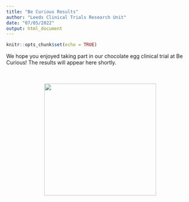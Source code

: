 ```yaml
---
title: "Be Curious Results"
author: "Leeds Clinical Trials Research Unit"
date: "07/05/2022"
output: html_document
---
```


```r
knitr::opts_chunk$set(echo = TRUE)
```
We hope you enjoyed taking part in our chocolate egg clinical trial at Be Curious! The results will appear here shortly.

<!-- #!
We hope you enjoyed taking part in our chocolate egg clinical trial at Be Curious! Here are the results from our trial today.


### Overall (suitable for 5+ years old)

This is a bar chart. It shows us all the data from the different people we surveyed at Be Curious this year. The chart can give us an early idea on whether there might be a link between the chocolate groups and the different levels of happiness.

Do you think there might be a link? Is everyone very happy? Are more people happy in Group A or Group B? Or are there a mix of answers?

```r
data<-read.csv('Be curious 2022 participant data.csv')
data$Colour<-as.factor(data$Colour)
data$Group<-as.factor(data$Group)
data$How.Happy.Are.You.<-factor(data$How.Happy.Are.You., ordered=TRUE, labels=c("Not Happy","Happy","Very Happy"))

OverallPlotData <- data.frame(table(data$Group, data$How.Happy.Are.You.))
colnames(OverallPlotData) <- c("Chocolate Group", "Happy", "Freq")

library(ggplot2)
library(scales)
library(grid)
library(gridExtra)
library(tidyr)
library(gt)
library(MASS)

OverallPlot <- ggplot(OverallPlotData, aes(fill=`Chocolate Group`, x=Happy, y=Freq)) + 
  geom_bar(position="dodge", stat="identity") + theme_minimal() + theme(plot.title = element_text(size = 12,hjust=0.5)) +
  scale_fill_brewer(palette="Paired") + 
  geom_text(aes(label=Freq), vjust=1.6, color="white", position = position_dodge(0.9), size=3.5) +
  labs(title="Current Happiness by Chocolate Groups", x="Current Happiness", y="Number of Participants")

OverallPlot

```
<br><br>

Or we could set the data up as a table:
```r
table<-spread(OverallPlotData,key=Happy,value=Freq)
table[,5]<-rowSums(table[,2:4])
colnames(table)[5]<-"Total"

tbl<-table %>%
  gt() %>%
    cols_width(
      ends_with("Happy") ~ px(100),
      Total ~ px(100)
    )

tbl
```
<br><br>

We can also summarise the data by colour group to see how many people from each group took part in the study. Do some colour groups have more people in than others?

```r
PlotColours = c("Sparkly Pink" = rgb(255,0,102, maxColorValue=255), "Orange" = rgb(255,122,31, maxColorValue=255), "Dark Blue"= rgb(68,117,161, maxColorValue=255), "Sparkly Purple"= rgb(153,51,102, maxColorValue=255), "Red"= rgb(255,0,0, maxColorValue=255), "Light Blue"= rgb(190,215,239, maxColorValue=255), "Teal" = rgb(0,128,128, maxColorValue=255), "Yellow" = rgb(255,255,25, maxColorValue=255), "Purple" = rgb(204,153,255, maxColorValue=255), "Sparkly Red" = rgb(255,0,0, maxColorValue=255), "Pink" = rgb(255,153,204, maxColorValue=255), "Green" = rgb(146,208,80, maxColorValue=255))
PlotLabels = c("Sparkly Pink" = "Sparkly\nPink" , "Orange" = "Orange", "Dark Blue"= "Dark\nBlue", "Sparkly Purple"= "Sparkly\nPurple", "Red"= "Red", "Light Blue"= "Light\nBlue", "Teal" = "Teal", "Yellow" = "Yellow", "Purple" = "Purple", "Sparkly Red" = "Sparkly\nRed", "Pink" = "Pink", "Green" = "Green")

SummaryPlot <- ggplot(data=data, aes(x=Colour,fill=Colour)) +
  geom_bar(stat="count") +
  geom_text(stat="count", aes(label=..count..), vjust=1.6, color="black", position = position_dodge(0.9), size=3.5) +
  theme_minimal() +
  scale_fill_manual(values = PlotColours, aesthetics = "fill") +
  theme(axis.text.x = element_text(size=10), legend.position = "none", plot.title = element_text(size = 12,hjust=0.5)) +
  labs(title="Population Summary", y= "Number of people in each group", x = "Colour Group") + labs(fill="Colour Group") +
  geom_point(aes(x="Sparkly Pink", y=0), shape=8) +
  geom_point(aes(x="Sparkly Red", y=0), shape=8) +
  geom_point(aes(x="Sparkly Purple", y=0), shape=8) +
  scale_x_discrete(labels=PlotLabels)

SummaryPlot
```


Wasn't sure whether to have shiny element here so you could look at by colour group but don't know how to write this up, feel free to include if you know!

```r

```

### Statistical test (suitable for X-Y years old)

While the graphs give us an early idea about the data we've collected, the best way to find out if there's a difference in happiness between the two chocolate groups is to use a statistical test. This will to help us decide if there might be a link (or association) between chocolate group and happiness. From the people we asked at Be Curious, our results were...

```r
chisq <- chisq.test(table(data$Group, data$How.Happy.Are.You.))
fishers <- fisher.test(table(data$Group, data$How.Happy.Are.You.))

if(chisq$expected[1,1] < 5 || chisq$expected[1,2] < 5 || chisq$expected[1,3] < 5 || chisq$expected[2,1] < 5 || chisq$expected[2,2] < 5 || chisq$expected[2,3] < 5){
  if(fishers$p.value<0.05){ans <- "Fishers Test: Happiness and Chocolate Group are not independent"}
  else{ans <- "Fishers Test: Happiness and Chocolate Group are independent"}
  
}else{
  if(chisq$p.value<0.05){ans <- "Chi-Squared Test: Happiness and Chocolate Group are not independent"}
  else{ans <- "Chi-Squared Test: Happiness and Chocolate Group are independent"}
}
ans
```
<!-- #!DELETE ONE OF THESE ACCORDING TO THE RESULT! -->
<!-- #!
This means that there is not enough evidence to say that one chocolate group makes people happier than another. How did this compare to your thoughts from looking at the bar charts?

This means there is evidence to say that there is a difference in how happy the two chocolate groups make people. How did this compare to your thoughts from looking at the bar charts?

<!-- #!DO NOT DELETE FROM HERE! -->
<!-- #!
The issue from this test is that if we find the chocolate group to be independent, we don't know which group makes people happier than the other, all we would know is that there is a difference. We may also want to know whether there is a difference in peoples' answers based on their age, happiness before eating chocolate or their chocolate preferences.
<br><br>

### Statistical model (suitable for X-Y years old)

We can find out the answers to all of these questions too! To do this, we will use a mathematical model which will produce odds ratios from which we can make our conclusions. Odds ratios show us how much more likely someone in one group (e.g. chocolate group, age group, happiness at the start of the activity) is to be happy after eating their chocolate compared to another group.

If there is no difference in happiness between the two chocolate groups then the odds ratio will be 1, we would interpret this result as 'the type of chocolate you have does not affect your happiness.' If the odds ratio is greater than 1, this means a person is more likely to be happy in Group B than in Group A. If the odds ratio is lower than 1 then a person is less likely to be happy in Group B  than in Group A. When making our conclusion, it is important we also take into account the 95% confidence interval of the odds ratio, that is the range of values that we are 95% confident the odds ratio sits between.

Here our odds ratio is:
```r

Chocolate <- c(0,1)
Age <- c(0,1)
BLHappy <- c(0,1,2)
ColourGroups <- expand.grid(c(0,1,2), c(0,1),c(0,1))
colnames(ColourGroups) <- c("BLHappy", "Age", "Chocolate")
ColourGroups$Chocolate <- factor(ColourGroups$Chocolate, levels=c(0,1), labels=c("White","Milk"))
ColourGroups$Age <- factor(ColourGroups$Age, levels=c(0,1), labels=c("Adult","Child"))
ColourGroups$BLHappy <- factor(ColourGroups$BLHappy, levels=c(0,1,2), labels=c("Not Happy","Happy","Very Happy"))
GroupID <- c("Sparkly Pink", "Orange", "Dark Blue", "Sparkly Purple", "Red", "Light Blue", "Teal", "Yellow", "Purple", "Sparkly Red", "Pink", "Green")
ColourGroupData <- cbind(GroupID, ColourGroups)
colnames(ColourGroupData) <- c("Colour", "BLHappy", "Age", "Chocolate")

#Merge the baseline data with the outcome data
ModelData <- merge(data, ColourGroupData)

OrdinalLogistic <- polr(How.Happy.Are.You. ~ Group + BLHappy, data=ModelData)
#OrdinalLogistic <- polr(How.Happy.Are.You. ~ Group + BLHappy + Age + Chocolate, data=ModelData)

# Obtain the model coefficients
ctable <- coef(summary(OrdinalLogistic))
# Obtain the p-values
p <- pnorm(abs(ctable[, "t value"]), lower.tail = FALSE) * 2
# Calculate the confidence intervals
ci <- confint.default(OrdinalLogistic)
# Add in two extra rows to acount for the intercepts, these don't get a confidence interval.
ci_merge <- rbind(ci, c(NA,NA),c(NA,NA))
# Add the p-values and CI's into the coefficients table
ctable_full <- cbind(ctable, ci_merge, "p value" = p)

# Add this into the 
#Exp everything so we can interpret it into odds
exp_ctable <- exp(cbind(OR = coef(OrdinalLogistic), ci))
#Add in the p-value
ResultsTable <- merge(ctable_full, exp_ctable,by="row.names", all.x=TRUE)

#Extract Chocolate and baselines
ResultsSubset <- subset(ResultsTable, Row.names=="GroupB")
ResultsSubset$ChocolateGroupResults <- paste(round(ResultsSubset$OR,3), " (",round(ResultsSubset$`2.5 %.y`,3), ", ",round(ResultsSubset$`97.5 %.y`,3),")")

#Extract age 
#ResultsSubsetage <- subset(ResultsTable, Row.names=="AgeChild")
#ResultsSubsetage$AgeResults <- paste(round(ResultsSubsetage$OR,3), " (", round(ResultsSubsetage$`2.5 %.y`,3), ", ", round(ResultsSubsetage$`97.5 %.y`,3), ")")

#print(ResultsSubset$ChocolateGroupResults)
```
```r
print(ResultsSubset$ChocolateGroupResults)
```

When interpreting the odds ratio, it is important that we also use the confidence interval in order to make a conclusion about our test. As we have used 95% confidence intervals here, we can say we are 95% sure (so pretty sure), that the real value is inside our confidence intervals, so bigger than XX but smaller than XX.

<!-- #!DELETE ONE OF THESE ACCORDING TO THE RESULT! -->
<!-- #!
Here, XX is the odds ratio and (XX - XX) is the confidence interval. As we can see, 1 is within the confidence interval. This means that **type of chocolate egg does not affect happiness**.

Here, XX is the odds ratio and (XX - XX) is the confidence interval. As we can see, 1 is within the confidence interval. This means that **type of chocolate egg affects happiness**.

In addition to this, We can also see the effect that age, happiness at the start of the activity and liking milk or white chocolate has on the outcome. Putting these into a table, we can see the following:
```r
ResultsTable$ChocolateGroupResults <- paste(round(ResultsTable$OR,3), " (",round(ResultsTable$`2.5 %.y`,3), ", ",round(ResultsTable$`97.5 %.y`,3),")")
col1 <- c("Age", "Baseline happiness", "Chocolate preference")
col2 <- c("Child vs Adult", "Very happy vs Unhappy", "Milk vs White")
CIdata <- as.data.frame(cbind(col1, col2, ResultsTable[c(1,3,4),c(11)]))
colnames(CIdata)<-c("Variable", "Comparison", "Odds Ratio (95% CI)")

tbl2<-CIdata %>%
  gt() %>%
    cols_width(
      Variable ~ px(200),
      Comparison ~ px(200)
    )

tbl2
```
<br><br>
<!-- #!DELETE AS APPROPRIATE !-->
<!-- #!
As we can see, 1 is within all confidence intervals and therefore none of the variables we recorded at baseline are deemed to have a significant effect on happiness after eating chocolate. While it may not seem as interesting, science is often about being able to rule out associations as well as prove them.

As we can see, 1 is within the confidence interval for XX but is not within the interval for XX. This means that while there is not an association between XX and happiness after eating chocolate, there is an association between XX and happiness after eating chocolate.

So we can conclude that from the group we tested, people who were very happy before eating chocolate are more likely to be happy after eating chocolate in comparison to someone who is unhappy before eating chocolate.

So we can conclude that from the group we tested, children are more likely to be happy after eating chocolate in comparison to adults.

So we can conclude that from the group we tested, people who prefer to eat milk chocolate over white chocolate are more likely to be happy after eating chocolate in comparison to someone who prefers white chocolate.
!-->

<br><br>
<center>
<img src="CTRU-logo-UoL.png" width="300"/>
</center>